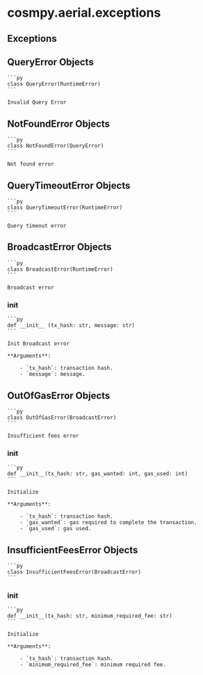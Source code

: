 # cosmpy.aerial.exceptions

## Exceptions 

## QueryError Objects 

    ```py
    class QueryError(RuntimeError)
    ```

    Invalid Query Error

## NotFoundError Objects 

    ```py
    class NotFoundError(QueryError)
    ```

    Not found error

## QueryTimeoutError Objects

    ```py
    class QueryTimeoutError(RuntimeError)
    ```

    Query timeout error

## BroadcastError Objects 

    ```py
    class BroadcastError(RuntimeError)
    ```

    Broadcast error

### __init__

    ```py
    def __init__ (tx_hash: str, message: str)
    ```

    Init Broadcast error

    **Arguments**:

        - `tx_hash`: transaction hash.
        - `message`: message.

## OutOfGasError Objects

    ```py
    class OutOfGasError(BroadcastError)
    ```

    Insufficient fees error

### __init__

    ```py
    def __init__(tx_hash: str, gas_wanted: int, gas_used: int)
    ```

    Initialize

    **Arguments**:

        - `tx_hash`: transaction hash.
        - `gas_wanted`: gas required to complete the transaction.
        - `gas_used`: gas used.

## InsufficientFeesError Objects

    ```py
    class InsufficientFeesError(BroadcastError)
    ```

### __init__

    ```py
    def __init__(tx_hash: str, minimum_required_fee: str)
    ```

    Initialize

    **Arguments**:

        - `tx_hash`: transaction hash.
        - `minimum_required_fee`: minimum required fee.
